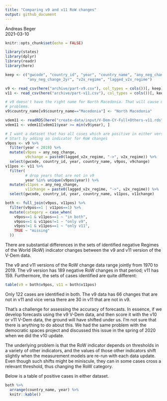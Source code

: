 ```yaml
---
title: "Comparing v9 and v11 RoW changes"
output: github_document
---
```


Andreas Beger  
2021-03-10

```r
knitr::opts_chunk$set(echo = FALSE)
```

```r
library(states)
library(dplyr)
library(readr)
library(here)

keep <- c("gwcode", "country_id", "year", "country_name", "any_neg_change", 
          "any_neg_change_2yr", "v2x_regime", "lagged_v2x_regime")

v9 <- read_csv(here("archive/part-v9.csv"), col_types = cols())[, keep]
v11 <- read_csv(here("archive/part-v11.csv"), col_types = cols())[, keep]

# v9 doesn't have the right name for North Macedonia. That will cause merge
# problems.
v9$country_name[v9$country_name=="Macedonia"] <- "North Macedonia"

vdem11 <- readRDS(here("create-data/input/V-Dem-CY-Full+Others-v11.rds"))[, c("country_id", "year", "v2x_regime")]
vdem11 <- vdem11[vdem11$year >= min(v9$year), ]

# I want a dataset that has all cases which are positive in either version
# Start by adding an indicator for RoW changes
v9pos <- v9 %>%
  filter(year < 2019) %>%
  mutate(v9pos = any_neg_change,
         v9change = paste0(lagged_v2x_regime, "->", v2x_regime)) %>%
  select(gwcode, country_id, year, country_name, v9pos, v9change)
v11pos <- v11 %>%
  filter(
         # drop years that are not in v9
         year %in% unique(v9pos$year)) %>%
  mutate(v11pos = any_neg_change,
         v11change = paste0(lagged_v2x_regime, "->", v2x_regime)) %>%
  select(gwcode, country_id, year, country_name, v11pos, v11change)

both <- full_join(v9pos, v11pos) %>%
  filter(v9pos==1 | v11pos==1) %>%
  mutate(category = case_when(
    v9pos==1 & v11pos==1 ~ "in both",
    v9pos==1 & v11pos!=1 ~ "only v9",
    v9pos!=1 & v11pos==1 ~ "only v11",
    TRUE ~ "missing"
  ))


```

There are substantial differences in the sets of identified negative Regimes of the World (RoW) indicator changes between the v9 and v11 version of the V-Dem data. 

The v9 and v11 versions of the RoW change data range jointly from 1970 to 2019. The v9 version has 189 negative RoW changes in that period; v11 has 159. Furthermore, the sets of cases identified are quite different:

```r
table(v9 = both$v9pos, v11 = both$v11pos)
```

Only 122 cases are identified in both. The v9 data has 66 changes that are not in v11 and vice versa there are 30 in v11 that are not in v9. 

That's a challenge for assessing the accuracy of forecasts. In essence, if we develop forecasts using the v9 V-Dem data, and then score it with the v10 or v11 V-Dem data, the ground will have shifted under us. I'm not sure that there is anything to do about this. We had the same problem with the democratic spaces project and discussed this issue in the spring of 2020 when we did the v10 update. 

The underlying problem is that the RoW indicator depends on thresholds in a variety of other indicators, and the values of those other indicators shift slightly when the measurement models are re-run with each data update. Even though such shifts might be miniscule, they can in some cases cross a relevant threshold, thus changing the RoW category. 

Below is a table of positive cases in either dataset. 

```r
both %>%
  arrange(country_name, year) %>%
  knitr::kable()
```

